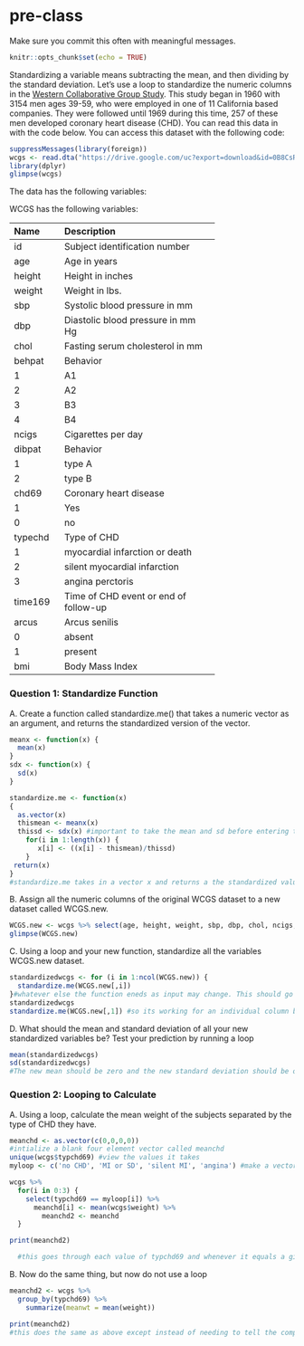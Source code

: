 # pre-class


Make sure you commit this often with meaningful messages. 



```{r setup, include=FALSE}
knitr::opts_chunk$set(echo = TRUE)
```








Standardizing a variable means subtracting the mean, and then dividing by the standard deviation. Let’s use a loop to standardize the numeric columns in the [Western Collaborative Group Study](https://clinicaltrials.gov/ct2/show/NCT00005174). This study began in 1960 with 3154 men ages 39-59, who were employed in one of 11 California based companies. They were followed until 1969 during this time, 257 of these men developed coronary heart disease (CHD). You can read this data in with the code below. You can access this dataset with the following code:

```{R}

suppressMessages(library(foreign))
wcgs <- read.dta("https://drive.google.com/uc?export=download&id=0B8CsRLdwqzbzYWxfN3ExQllBQkU")
library(dplyr)
glimpse(wcgs)
```

The data has the following variables:



WCGS has the following variables:

-----------------------------------------------------------
Name    Description
------- -------------------------------------------
id      Subject identification number

age     Age in years

height  Height in inches

weight  Weight in lbs.

sbp     Systolic blood pressure in mm 

dbp     Diastolic blood pressure in mm Hg

chol    Fasting serum cholesterol in mm 

behpat  Behavior

  1       A1

  2       A2

  3       B3

  4       B4

ncigs   Cigarettes per day

dibpat  Behavior

1       type A

2       type B

chd69   Coronary heart disease

1       Yes

0       no

typechd Type of CHD

1       myocardial infarction or death

2       silent myocardial infarction

3       angina perctoris

time169 Time of CHD event or end of follow-up

arcus   Arcus senilis

0       absent

1       present

bmi     Body Mass Index
-----------------------------------------------------------




### Question 1: Standardize Function

A. Create a function called standardize.me() that takes a numeric vector as an argument, and returns the standardized version of the vector. 
```{r}
meanx <- function(x) {
  mean(x)
}
sdx <- function(x) {
  sd(x)
}

standardize.me <- function(x)
{
  as.vector(x)
  thismean <- meanx(x)
  thissd <- sdx(x) #important to take the mean and sd before entering the loop else it will change as each value gets reassigned
    for(i in 1:length(x)) {
       x[i] <- ((x[i] - thismean)/thissd)
    }
 return(x)
}
#standardize.me takes in a vector x and returns a the standardized values from each column
```
B. Assign all the numeric columns of the original WCGS dataset to a new dataset called WCGS.new.
```{r}
WCGS.new <- wcgs %>% select(age, height, weight, sbp, dbp, chol, ncigs, time169, bmi)
glimpse(WCGS.new)
```
C. Using a loop and your new function, standardize all the variables WCGS.new dataset.
```{r}
standardizedwcgs <- for (i in 1:ncol(WCGS.new)) {
  standardize.me(WCGS.new[,i]) 
}#whatever else the function eneds as input may change. This should go col by col and standardize it
standardizedwcgs
standardize.me(WCGS.new[,1]) #so its working for an individual column but not in my for-loop right now

```
D. What should the mean and standard deviation of all your new standardized variables be? Test your prediction by running a loop
```{r}
mean(standardizedwcgs)
sd(standardizedwcgs)
#The new mean should be zero and the new standard deviation should be one since we standardized the vector
```



### Question 2: Looping to Calculate

A. Using a loop, calculate the mean weight of the subjects separated by the type of CHD they have.
```{r}
meanchd <- as.vector(c(0,0,0,0))
#intialize a blank four element vector called meanchd
unique(wcgs$typchd69) #view the values it takes
myloop <- c('no CHD', 'MI or SD', 'silent MI', 'angina') #make a vector of these to loop through

wcgs %>%
  for(i in 0:3) {
    select(typchd69 == myloop[i]) %>%
      meanchd[i] <- mean(wcgs$weight) %>%
        meanchd2 <- meanchd
  }

print(meanchd2)

  #this goes through each value of typchd69 and whenever it equals a given value, it takes the mean of that group

```
B. Now do the same thing, but now do not use a loop
```{r}

meanchd2 <- wcgs %>%
  group_by(typchd69) %>%
    summarize(meanwt = mean(weight))

print(meanchd2)
#this does the same as above except instead of needing to tell the computer what to loop through and create temporary vectors, we just tell it what to group by and it does thsi all on its own
```

